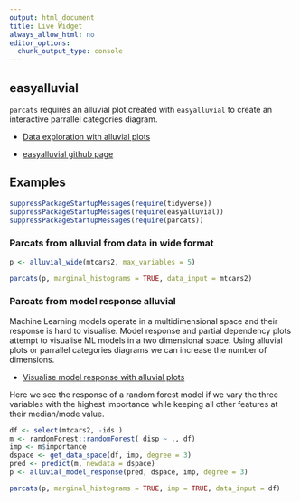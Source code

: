 ```yaml
---
output: html_document
title: Live Widget
always_allow_html: no
editor_options: 
  chunk_output_type: console
---
```



## easyalluvial

`parcats` requires an alluvial plot created with `easyalluvial` to create an interactive parrallel categories diagram.

- [Data exploration with alluvial plots](https://www.datisticsblog.com/2018/10/intro_easyalluvial/#features)

- [easyalluvial github page](https://github.com/erblast/easyalluvial)


## Examples

```r
suppressPackageStartupMessages(require(tidyverse))
suppressPackageStartupMessages(require(easyalluvial))
suppressPackageStartupMessages(require(parcats))
```


### Parcats from alluvial from data in wide format

```r
p <- alluvial_wide(mtcars2, max_variables = 5)

parcats(p, marginal_histograms = TRUE, data_input = mtcars2)

```


### Parcats from model response alluvial

Machine Learning models operate in a multidimensional space and their response is hard to visualise. Model response and partial dependency plots attempt to visualise ML models in a two dimensional space. Using alluvial plots or parrallel categories diagrams we can increase the number of dimensions.

- [Visualise model response with alluvial plots](https://www.datisticsblog.com/page/visualising-model-response-with-easyalluvial/)

Here we see the response of a random forest model if we vary the three variables with the highest importance while keeping all other features at their median/mode value.


```r
df <- select(mtcars2, -ids )
m <- randomForest::randomForest( disp ~ ., df)
imp <- m$importance
dspace <- get_data_space(df, imp, degree = 3)
pred <- predict(m, newdata = dspace)
p <- alluvial_model_response(pred, dspace, imp, degree = 3)

parcats(p, marginal_histograms = TRUE, imp = TRUE, data_input = df)

```

